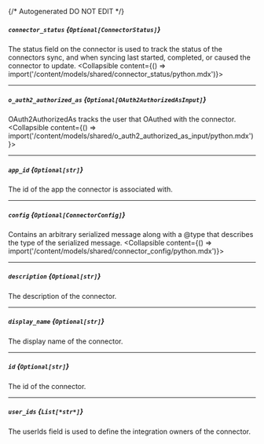 {/* Autogenerated DO NOT EDIT  */}

##### `connector_status` *{`Optional[ConnectorStatus]`}*
The status field on the connector is used to track the status of the connectors sync, and when syncing last started, completed, or caused the connector to update.
<Collapsible content={() => import('/content/models/shared/connector_status/python.mdx')}>
</Collapsible>

---
##### `o_auth2_authorized_as` *{`Optional[OAuth2AuthorizedAsInput]`}*
OAuth2AuthorizedAs tracks the user that OAuthed with the connector.
<Collapsible content={() => import('/content/models/shared/o_auth2_authorized_as_input/python.mdx')}>
</Collapsible>

---
##### `app_id` *{`Optional[str]`}*
The id of the app the connector is associated with.

---
##### `config` *{`Optional[ConnectorConfig]`}*
Contains an arbitrary serialized message along with a \@type that describes the type of the serialized message.
<Collapsible content={() => import('/content/models/shared/connector_config/python.mdx')}>
</Collapsible>

---
##### `description` *{`Optional[str]`}*
The description of the connector.

---
##### `display_name` *{`Optional[str]`}*
The display name of the connector.

---
##### `id` *{`Optional[str]`}*
The id of the connector.

---
##### `user_ids` *{`List[*str*]`}*
The userIds field is used to define the integration owners of the connector.

